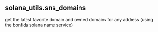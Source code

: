 ## solana_utils.sns_domains 
get the latest favorite domain and owned domains for any address (using the bonfida solana name service)


<ParamField path="owner">

</ParamField>
<ParamField path="favorite_domain">

</ParamField>
<ParamField path="owned_domains">

</ParamField>
